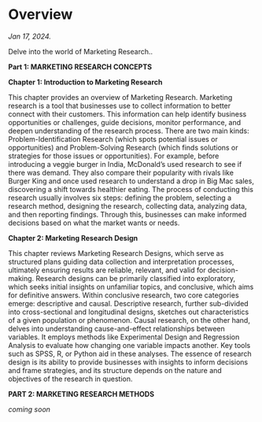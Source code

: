 # Overview {.unnumbered}
*Jan 17, 2024.*

Delve into the world of Marketing Research..


**Part 1: MARKETING RESEARCH CONCEPTS**

**Chapter 1: Introduction to Marketing Research**

This chapter provides an overview of Marketing Research. Marketing research is a tool that businesses use to collect information to better connect with their customers. This information can help identify business opportunities or challenges, guide decisions, monitor performance, and deepen understanding of the research process. There are two main kinds: Problem-Identification Research (which spots potential issues or opportunities) and Problem-Solving Research (which finds solutions or strategies for those issues or opportunities). For example, before introducing a veggie burger in India, McDonald's used research to see if there was demand. They also compare their popularity with rivals like Burger King and once used research to understand a drop in Big Mac sales, discovering a shift towards healthier eating. The process of conducting this research usually involves six steps: defining the problem, selecting a research method, designing the research, collecting data, analyzing data, and then reporting findings. Through this, businesses can make informed decisions based on what the market wants or needs.


**Chapter 2: Marketing Research Design**

This chapter reviews Marketing Research Designs, which serve as structured plans guiding data collection and interpretation processes, ultimately ensuring results are reliable, relevant, and valid for decision-making. Research designs can be primarily classified into exploratory, which seeks initial insights on unfamiliar topics, and conclusive, which aims for definitive answers. Within conclusive research, two core categories emerge: descriptive and causal. Descriptive research, further sub-divided into cross-sectional and longitudinal designs, sketches out characteristics of a given population or phenomenon. Causal research, on the other hand, delves into understanding cause-and-effect relationships between variables. It employs methods like Experimental Design and Regression Analysis to evaluate how changing one variable impacts another. Key tools such as SPSS, R, or Python aid in these analyses. The essence of research design is its ability to provide businesses with insights to inform decisions and frame strategies, and its structure depends on the nature and objectives of the research in question.


**PART 2: MARKETING RESEARCH METHODS**

*coming soon*

